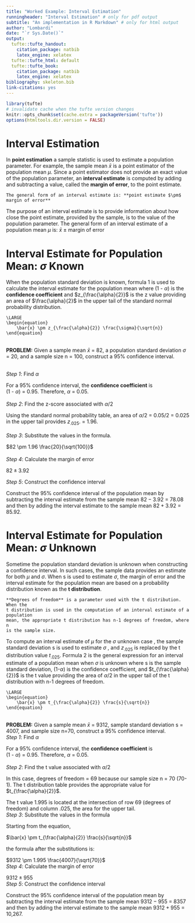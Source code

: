 ```yaml
---
title: "Worked Example: Interval Estimation"
runningheader: "Interval Estimation" # only for pdf output
subtitle: "An implementation in R Markdown" # only for html output
author: "Lombardi"
date: "`r Sys.Date()`"
output:
  tufte::tufte_handout:
    citation_package: natbib
    latex_engine: xelatex
  tufte::tufte_html: default
  tufte::tufte_book:
    citation_package: natbib
    latex_engine: xelatex
bibliography: skeleton.bib
link-citations: yes
---
```


```r
library(tufte)
# invalidate cache when the tufte version changes
knitr::opts_chunk$set(cache.extra = packageVersion('tufte'))
options(htmltools.dir.version = FALSE)
```

# Interval Estimation

In **point estimation** a sample statistic is used to estimate a population
parameter. For example, the sample mean $\bar{x}$ is a point estimator of
the population mean $\mu$. Since a point estimator does not provide an 
exact value of the population parameter, an **interval estimate** is computed
by adding and subtracting a value, called the **margin of error**, to the point
estimate. 

```marginfigure
The general form of an interval estimate is: **point estimate $\pm$ margin of error**
```

The purpose of an interval estimate is to provide information about how close
the point estimate, provided by the sample, is to the value of the population
parameter. The general form of an interval estimate of a population mean $\mu$ is: $\bar{x}$ $\pm$ margin of error

# Interval Estimate for Population Mean: $\sigma$ Known

When the population standard deviation is known, formula 1 is used to 
calculate the interval estimate for the population mean where (1 - $\alpha$) is the **confidence coefficient** and $z_{\frac{\alpha}{2}}$ is the z value providing an area of $\frac{\alpha}{2}$ in the upper tail of the standard normal probability distribution.

```marginfigure
\LARGE
\begin{equation} 
    \bar{x} \pm z_{\frac{\alpha}{2}} \frac{\sigma}{\sqrt{n}}
\end{equation}

```  
\
**PROBLEM:** Given a sample mean $\bar{x}$ = 82, a population standard deviation 
$\sigma$ = 20, and a sample size n = 100, construct a 95% confidence interval.  

\
*Step 1*: Find $\alpha$

For a 95% confidence interval, the **confidence coefficient** is   
(1 - $\alpha$) = 0.95.
Therefore, $\alpha$ = 0.05.\
\
*Step 2*: Find the z-score associated with $\alpha$/2

Using the standard normal probability table, an area of $\alpha$/2 = 0.05/2 = 0.025
in the upper tail provides $z_.025$. = 1.96.\
\
*Step 3*: Substitute the values in the formula.

$82 \pm 1.96 \frac{20}{\sqrt{100}}$\
\
*Step 4*: Calculate the margin of error

$82 \pm 3.92$\

*Step 5*: Construct the confidence interval

Construct the 95% confidence interval of the population mean by subtracting the interval estimate from the 
sample mean $82-3.92$ = 78.08 and then by adding the interval estimate to 
the sample mean $82+3.92$ = 85.92.


# Interval Estimate for Population Mean: $\sigma$ Unknown

Sometime the population standard deviation is unknown when
constructing a confidence interval. In such cases, the sample data provides
an estimate for both $\mu$ and $\sigma$. When s is used to estimate $\sigma$, the 
margin of error and the interval estimate for the population mean are based 
on a probability distribution known as the **t distribution**. 

```marginfigure
**Degrees of freedom** is a parameter used with the t distribution. When the
t distribution is used in the computation of an interval estimate of a population
mean, the appropriate t distribution has n-1 degrees of freedom, where n
is the sample size.
```

To compute an interval estimate of $\mu$ for the $\sigma$ unknown case , the
sample standard deviation s is used to estimate $\sigma$ , and $z_.025$ is 
replaced by the t distribution value $t_.025$. Formula 2 is the general 
expression for an interval estimate of a population mean when $\sigma$ is
unknown where s is the sample standard deviation, (1-$\alpha$) is the confidence
coefficient, and $t_{\frac{\alpha}{2}}$ is the t value providing the area of 
$\alpha$/2 in the upper tail of the t distribution with n-1 degrees of freedom.

```marginfigure
\LARGE
\begin{equation} 
    \bar{x} \pm t_{\frac{\alpha}{2}} \frac{s}{\sqrt{n}}
\end{equation}

```  
\
**PROBLEM:** Given a sample mean $\bar{x}$ = 9312, sample standard deviation
s = 4007, and sample size n=70, construct a 95% confidence interval.
\
*Step 1*: Find $\alpha$

For a 95% confidence interval, the **confidence coefficient** is   
(1 - $\alpha$) = 0.95.
Therefore, $\alpha$ = 0.05.\
\
*Step 2*: Find the t value associated with $\alpha$/2

In this case, degrees of freedom = 69 because our sample size n = 70 (70-1). 
The t distribution table provides the appropriate value for $t_{\frac{\alpha}{2}}$.

The t value 1.995 is located at the intersection of row 69 (degrees of freedom) and 
column .025, the area for the upper tail.
\
*Step 3*: Substitute the values in the formula

Starting from the equation,

$\bar{x} \pm t_{\frac{\alpha}{2}} \frac{s}{\sqrt{n}}$

the formula after the substitutions is:

$9312 \pm 1.995 \frac{4007}{\sqrt{70}}$
\
*Step 4*: Calculate the margin of error

$9312 \pm 955$
\
*Step 5*: Construct the confidence interval

Construct the 95% confidence interval of the population mean by subtracting the interval estimate from the 
sample mean $9312-955$ = 8357 and then by adding the interval estimate to 
the sample mean $9312+955$ = 10,267.

